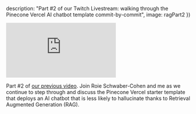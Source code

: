 


  description: "Part #2 of our Twitch Livestream: walking through the Pinecone Vercel AI chatbot template commit-by-commit",
  image: ragPart2
})


<iframe 
  class="youtube-video"
  src="https://www.youtube.com/embed/FrlG83du31Q" 
  title="YouTube video player" 
  frameborder="0" 
  allow="fullscreen;">
</iframe>

Part #2 of [our previous video](/videos/typescript-rag-twitch-part1). Join Roie Schwaber-Cohen and me as we continue to step through and discuss the Pinecone Vercel starter template that deploys an AI chatbot that is less likely to hallucinate thanks to Retrieval Augmented Generation (RAG). 

